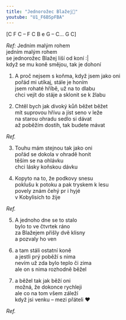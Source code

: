 ```yaml
---
title: "Jednorožec Blažej🦄"
youtube: "U1_F6BSpFBA"
---
```


[C F C – F C B e G – C... G C]

_Ref:_ Jedním malým rohem\
jedním malým rohem\
se jednorožec Blažej liší od koní :|\
když se mu koně smějou, tak je dohoní

1. A proč nejsem s koňma, když jsem jako oni\
   pořád mi utíkaj, stále je honím\
   jsem rohaté hříbě, už na to dlabu\
   chci vejít do stáje a sklonit se k žlabu

2. Chtěl bych jak divoký kůň běžet běžet\
   mít suprovou hřívu a jíst seno v leže\
   na starou ohradu sedlo si dávat\
   až poběžím dostih, tak budete mávat

_Ref._

3. Touhu mám stejnou tak jako oni\
   pořád se dokola v ohradě honit\
   těším se na ohlávku\
   chci lásky koňskou dávku

4. Kopyto na to, že podkovy snesu\
   poklušu k potoku a pak tryskem k lesu\
   povely znám čehý pr i hyjé\
   v Kobylisích to žije

_Ref._

5. A jednoho dne se to stalo\
   bylo to ve čtvrtek ráno\
   za Blažejem přišly dvě klisny\
   a pozvaly ho ven

6. a tam stáli ostatní koně\
   a jestli prý poběží s nima\
   nevím už zda bylo teplo či zima\
   ale on s nima rozhodně běžel

7. a běžel tak jak běží oni\
   možná, že dokonce rychleji\
   ale co na tom všem záleží\
   když jsi venku – mezi přáteli ♥️

_Ref._
